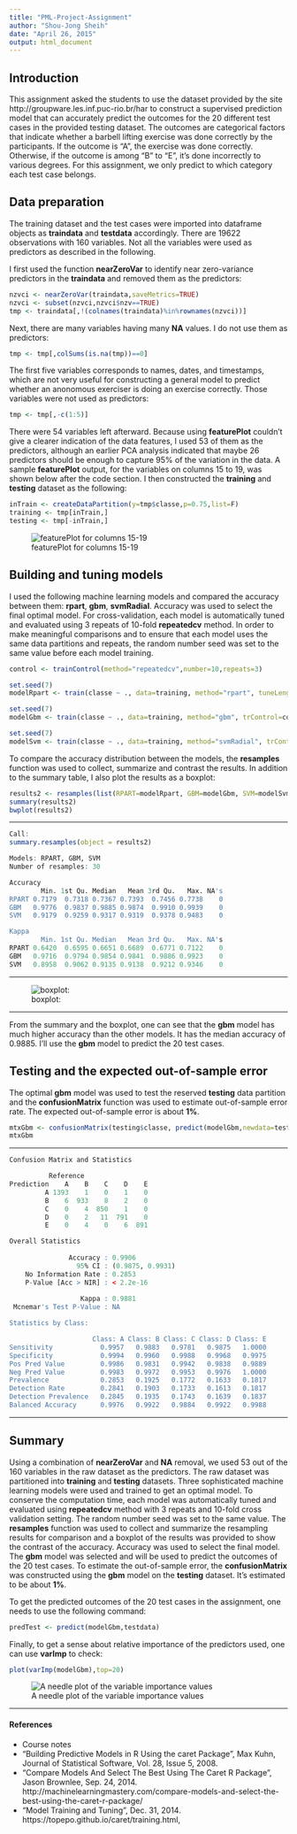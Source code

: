 ```yaml
---
title: "PML-Project-Assignment"
author: "Shou-Jong Sheih"
date: "April 26, 2015"
output: html_document
---
```


## Introduction

This assignment asked the students to use the dataset provided by the site http://groupware.les.inf.puc-rio.br/har to construct a supervised prediction model that can accurately predict the outcomes for the 20 different test cases in the provided testing dataset. The outcomes are categorical factors that indicate whether a barbell lifting exercise was done correctly by the participants. If the outcome is "A", the exercise was done correctly.  Otherwise, if the outcome is among "B" to "E", it's done incorrectly to various degrees. For this assignment, we only predict to which category each test case belongs.

## Data preparation

The training dataset and the test cases were imported into dataframe objects as **traindata** and **testdata** accordingly.  There are 19622 observations with 160 variables.  Not all the variables were used as predictors as described in the following.

I first used the function **nearZeroVar** to identify near zero-variance predictors in the **traindata** and removed them as the predictors:

```r
nzvci <- nearZeroVar(traindata,saveMetrics=TRUE)
nzvci <- subset(nzvci,nzvci$nzv==TRUE)
tmp <- traindata[,!(colnames(traindata)%in%rownames(nzvci))]
```

Next, there are many variables having many **NA** values. I do not use them as predictors:

```r
tmp <- tmp[,colSums(is.na(tmp))==0]
```

The first five variables corresponds to names, dates, and timestamps, which are not very useful for constructing a general model to predict whether an anonomous exerciser is doing an exercise correctly.  Those variables were not used as predictors:

```r
tmp <- tmp[,-c(1:5)]
```

There were 54 variables left afterward. Because using **featurePlot** couldn't give a clearer indication of the data features, I used 53 of them as the predictors, although an earlier PCA analysis indicated that maybe 26 predictors should be enough to capture 95% of the variation in the data. A sample **featurePlot** output, for the variables on columns 15 to 19, was shown below after the code section.  I then constructed the **training** and **testing** dataset as the following:

```r
inTrain <- createDataPartition(y=tmp$classe,p=0.75,list=F)
training <- tmp[inTrain,]
testing <- tmp[-inTrain,]
```

![featurePlot for columns 15-19](featureplot-c-15-19-vs-classe.jpeg)


## Building and tuning models

I used the following machine learning models and compared the accuracy between them: **rpart**, **gbm**, **svmRadial**. Accuracy was used to select the final optimal model. For cross-validation, each model is automatically tuned and evaluated using 3 repeats of 10-fold **repeatedcv** method.  In order to make meaningful comparisons and to ensure that each model uses the same data partitions and repeats, the random number seed was set to the same value before each model training.

```r
control <- trainControl(method="repeatedcv",number=10,repeats=3)

set.seed(7)
modelRpart <- train(classe ~ ., data=training, method="rpart", tuneLength=15, trControl=control,preProc=c("center","scale"))

set.seed(7)
modelGbm <- train(classe ~ ., data=training, method="gbm", trControl=control,verbose=FALSE)

set.seed(7)
modelSvm <- train(classe ~ ., data=training, method="svmRadial", trControl=control)
```

To compare the accuracy distribution between the models, the **resamples** function was used to collect, summarize and contrast the results.  In addition to the summary table, I also plot the results as a boxplot:

```r
results2 <- resamples(list(RPART=modelRpart, GBM=modelGbm, SVM=modelSvm))
summary(results2)
bwplot(results2)
```

***
```r
Call:
summary.resamples(object = results2)

Models: RPART, GBM, SVM 
Number of resamples: 30 

Accuracy 
        Min. 1st Qu. Median   Mean 3rd Qu.   Max. NA's
RPART 0.7179  0.7318 0.7367 0.7393  0.7456 0.7738    0
GBM   0.9776  0.9837 0.9885 0.9874  0.9910 0.9939    0
SVM   0.9179  0.9259 0.9317 0.9319  0.9378 0.9483    0

Kappa 
        Min. 1st Qu. Median   Mean 3rd Qu.   Max. NA's
RPART 0.6420  0.6595 0.6651 0.6689  0.6771 0.7122    0
GBM   0.9716  0.9794 0.9854 0.9841  0.9886 0.9923    0
SVM   0.8958  0.9062 0.9135 0.9138  0.9212 0.9346    0
```
***

![boxplot:](results-boxplot-for-Rpart-Svm-Gbm-comparison.jpeg)

***

From the summary and the boxplot, one can see that the **gbm** model has much higher accuracy than the other models.  It has the median accuracy of 0.9885.  I'll use the **gbm** model to predict the 20 test cases.


## Testing and the expected out-of-sample error

The optimal **gbm** model was used to test the reserved **testing** data partition and the **confusionMatrix** function was used to estimate out-of-sample error rate. The expected out-of-sample error is about **1%**.

```r
mtxGbm <- confusionMatrix(testing$classe, predict(modelGbm,newdata=testing))
mtxGbm
```

***
```r
Confusion Matrix and Statistics

          Reference
Prediction    A    B    C    D    E
         A 1393    1    0    1    0
         B    6  933    8    2    0
         C    0    4  850    1    0
         D    0    2   11  791    0
         E    0    4    0    6  891

Overall Statistics
                                          
               Accuracy : 0.9906          
                 95% CI : (0.9875, 0.9931)
    No Information Rate : 0.2853          
    P-Value [Acc > NIR] : < 2.2e-16       
                                          
                  Kappa : 0.9881          
 Mcnemar's Test P-Value : NA              

Statistics by Class:

                     Class: A Class: B Class: C Class: D Class: E
Sensitivity            0.9957   0.9883   0.9781   0.9875   1.0000
Specificity            0.9994   0.9960   0.9988   0.9968   0.9975
Pos Pred Value         0.9986   0.9831   0.9942   0.9838   0.9889
Neg Pred Value         0.9983   0.9972   0.9953   0.9976   1.0000
Prevalence             0.2853   0.1925   0.1772   0.1633   0.1817
Detection Rate         0.2841   0.1903   0.1733   0.1613   0.1817
Detection Prevalence   0.2845   0.1935   0.1743   0.1639   0.1837
Balanced Accuracy      0.9976   0.9922   0.9884   0.9922   0.9988
```
***

## Summary

Using a combination of **nearZeroVar** and **NA** removal, we used 53 out of the 160 variables in the raw dataset as the predictors. The raw dataset was partitioned into **training** and **testing** datasets.  Three sophisticated machine learning models were used and trained to get an optimal model. To conserve the computation time, each model was automatically tuned and evaluated using **repeatedcv** method with 3 repeats and 10-fold cross validation setting. The random number seed was set to the same value.  The **resamples** function was used to collect and summarize the resampling results for comparison and a boxplot of the results was provided to show the contrast of the accuracy.  Accuracy was used to select the final model.  The **gbm** model was selected and will be used to predict the outcomes of the 20 test cases.  To estimate the out-of-sample error, the **confusionMatrix** was constructed using the **gbm** model on the **testing** dataset.  It's estimated to be about **1%**.

To get the predicted outcomes of the 20 test cases in the assignment, one needs to use the following command:

```r
predTest <- predict(modelGbm,testdata)
```

Finally, to get a sense about relative importance of the predictors used, one can use **varImp** to check:

```r
plot(varImp(modelGbm),top=20)
```


![A needle plot of the variable importance values](results-Gbm-varImp-plot.jpeg)

***

#### References
* Course notes
* "Building Predictive Models in R Using the caret Package", Max Kuhn, Journal of Statistical Software, Vol. 28, Issue 5, 2008.
* "Compare Models And Select The Best Using The Caret R Package", Jason Brownlee, Sep. 24, 2014. http://machinelearningmastery.com/compare-models-and-select-the-best-using-the-caret-r-package/
* "Model Training and Tuning", Dec. 31, 2014. https://topepo.github.io/caret/training.html, 


